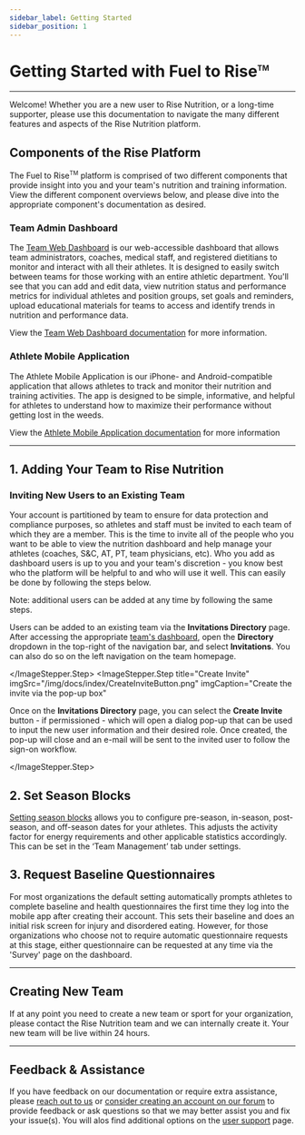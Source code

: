 ```yaml
---
sidebar_label: Getting Started
sidebar_position: 1
---
```



# Getting Started with Fuel to Rise<sup><font size="2">TM</font></sup>
---
Welcome! Whether you are a new user to Rise Nutrition, or a long-time supporter, please use this
documentation to navigate the many different features and aspects of the Rise Nutrition platform.

## Components of the Rise Platform

The Fuel to Rise<sup><font size="1">TM</font></sup> platform is comprised of two different components that
provide insight into you and your team's nutrition and training information.
View the different component overviews below, and please dive into the appropriate component's
documentation as desired.

### Team Admin Dashboard

The [Team Web Dashboard](https://app.risenutrition.org/) is our web-accessible dashboard that allows team administrators, coaches, medical staff, and registered dietitians to monitor and interact with all their athletes. It is designed to easily switch between teams for those working with an entire athletic department. You'll see that you can add and edit data, view nutrition status and performance metrics for individual athletes and position groups, set goals and reminders, upload educational materials for teams to access and identify trends in nutrition and performance data.

View the [Team Web Dashboard documentation][dashboard] for more information.

### Athlete Mobile Application

The Athlete Mobile Application is our iPhone- and Android-compatible application that
allows athletes to track and monitor their nutrition and training activities. The app is designed to
be simple, informative, and helpful for athletes to understand how to maximize their performance
without getting lost in the weeds.

View the [Athlete Mobile Application documentation][mobile] for more information

---

## 1. Adding Your Team to Rise Nutrition


### Inviting New Users to an Existing Team

Your account is partitioned by team to ensure for data protection and compliance purposes, so athletes and staff must be invited to each team of which they are a member. This is the time to invite all of the people who you want to be able to view the nutrition dashboard and help manage your athletes (coaches, S&C, AT, PT, team physicians, etc). Who you add as dashboard users is up to you and your team's discretion - you know best who the platform will be helpful to and who will use it well. This can easily be done by following the steps below. 

Note: additional users can be added at any time by following the same steps. 

<ImageStepper>
  <ImageStepper.Step
    title="Navigate to Page"
    imgSrc="/img/docs/index/InvitationsDirectoryDropdown.png"
    imgCaption="Navigate to the Invitations Directory page"
  >

Users can be added to an existing team via the **Invitations Directory** page. After accessing
the appropriate [team's dashboard][dashboard], open the **Directory** dropdown in the top-right of the
navigation bar, and select **Invitations**. You can also do so on the left navigation on the team homepage. 

  </ImageStepper.Step>
  <ImageStepper.Step
    title="Create Invite"
    imgSrc="/img/docs/index/CreateInviteButton.png"
    imgCaption="Create the invite via the pop-up box"
  >

Once on the **Invitations Directory** page, you can select the **Create Invite** button - 
if permissioned - which will open a dialog pop-up that can be used to input the new user
information and their desired role. Once created, the pop-up will close and an e-mail will
be sent to the invited user to follow the sign-on workflow.


  </ImageStepper.Step>
</ImageStepper>

## 2. Set Season Blocks
[Setting season blocks][season] allows you to configure pre-season, in-season, post-season, and off-season dates for your athletes. This adjusts the activity factor for energy requirements and other applicable statistics accordingly. This can be set in the ‘Team Management’ tab under settings.

## 3. Request Baseline Questionnaires
For most organizations the default setting automatically prompts athletes to complete baseline and health questionnaires the first time they log into the mobile app after creating their account. This sets their baseline and does an initial risk screen for injury and disordered eating. However, for those organizations who choose not to require automatic questionnaire requests at this stage, either questionnaire can be requested at any time via the 'Survey' page on the dashboard. 

---

## Creating New Team
If at any point you need to create a new team or sport for your organization, please contact the Rise Nutrition team and we can internally create it. Your new team will be live within 24 hours. 

---

## Feedback & Assistance

If you have feedback on our documentation or require extra assistance, please [reach out to us][contact] or
[consider creating an account on our forum][forum] to provide feedback or ask questions so that we may better assist you and fix your issue(s). You will alos find additional options on the [user support][support] page. 



[beta]: https://en.wikipedia.org/wiki/Software_release_life_cycle#Beta
[contact]: https://risenutrition.org/contact
[dashboard]: /docs/dashboard
[forum]: https://forum.risenutrition.org
[mobile]: /docs/mobile
[support]: /docs/support
[season]: /docs/dashboard/season-blocks


